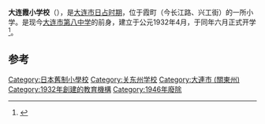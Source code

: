 {{coord|38.916085|121.589995|display=title}}
{{Infobox school
| name           = 大連霞小学校
| other_name     = 
| image          = 
| logo           =
| motto          = 
| established    = 昭和7年（1932年）4月
| type           = 
| language       = 日文
| religion       = 
| affiliation    = 
| district       = 
| grades         = 
| founder        =
| president      = 
| principal      = 
| vice_principal =
| dean           = 
| college        = 
| house          = 
| su             =
| sc             =
| cs             =
| cc             =
| faculty        = 
| staff          = 
| students       = 
| area           = 
| athletics      = 
| conference     = 
| tree           =
| colors         = 
| mascot         = 
| magazine       = 
| free_label     = 
| free_text      = 
| free_label2    = 废校
| free_text2     = 昭和21年（1946年）12月
| free_label3    = 校歌
| free_text3     = 《大連霞小學校校歌》（{{lang|ja|大連霞小学校の校歌}}）
| free_label4    = 
| free_text4     = 
| free_label5    = 
| free_text5     = 
| address        =
| website        =
}}
'''大连霞小学校'''（{{jpn|j=大連霞小学校|hg=だいれんかすみしょうがっこう|rm=Dairen Kasumi Shōgakkō}}），是[[大连市|大连市]][[关东州|日占时期]]，位于霞町（今长江路、兴工街）的一所小学。是现今[[大连市第八中学|大连市第八中学]]的前身，建立于公元1932年4月，于同年六月正式开学<ref>{{cite book|author=置田和生|script-title=ja:アカシヤの懐かしい大連|location=東京|publisher=株式会社文藝社|year=2003|isbn=9784835553535}}</ref>。

== 参考 ==
{{reflist}}
{{DEFAULTSORT:Dairen Kasumi Shogakko}}
[[Category:日本舊制小學校|Category:日本舊制小學校]]
[[Category:关东州学校|Category:关东州学校]]
[[Category:大連市_(關東州)|Category:大連市 (關東州)]]
[[Category:1932年創建的教育機構|Category:1932年創建的教育機構]]
[[Category:1946年廢除|Category:1946年廢除]]